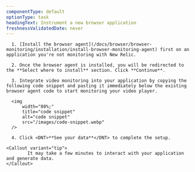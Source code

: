 ```yaml
---
componentType: default
optionType: task
headingText: Instrument a new browser application
freshnessValidatedDate: never
---
```


      1. [Install the browser agent](/docs/browser/browser-monitoring/installation/install-browser-monitoring-agent) first on an application you're not monitoring with New Relic.

      2. Once the browser agent is installed, you will be redirected to the **Select where to install** section. Click **Continue**.
            
      3. Integrate video monitoring into your application by copying the following code snippet and pasting it immediately below the existing browser agent code to start monitoring your video player.

      <img
          width="80%;"
          title="code snippet"
          alt="code snippet"
          src="/images/code-snippet.webp"
      />
      
      4. Click <DNT>**See your data**</DNT> to complete the setup.

    <Callout variant="tip">
            It may take a few minutes to interact with your application and generate data.
    </Callout>
